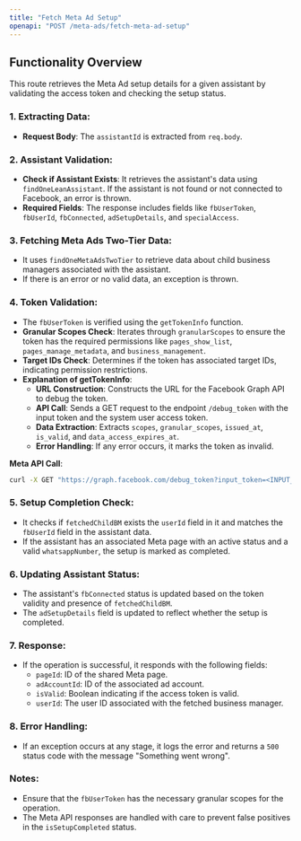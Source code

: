 ```yaml
---
title: "Fetch Meta Ad Setup"
openapi: "POST /meta-ads/fetch-meta-ad-setup"
---
```


## Functionality Overview

This route retrieves the Meta Ad setup details for a given assistant by validating the access token and checking the setup status.

### 1. Extracting Data:

- **Request Body**: The `assistantId` is extracted from `req.body`.

### 2. Assistant Validation:

- **Check if Assistant Exists**: It retrieves the assistant's data using `findOneLeanAssistant`. If the assistant is not found or not connected to Facebook, an error is thrown.
- **Required Fields**: The response includes fields like `fbUserToken`, `fbUserId`, `fbConnected`, `adSetupDetails`, and `specialAccess`.

### 3. Fetching Meta Ads Two-Tier Data:

- It uses `findOneMetaAdsTwoTier` to retrieve data about child business managers associated with the assistant.
- If there is an error or no valid data, an exception is thrown.

### 4. Token Validation:

- The `fbUserToken` is verified using the `getTokenInfo` function.
- **Granular Scopes Check**: Iterates through `granularScopes` to ensure the token has the required permissions like `pages_show_list`, `pages_manage_metadata`, and `business_management`.
- **Target IDs Check**: Determines if the token has associated target IDs, indicating permission restrictions.
- **Explanation of getTokenInfo**:
  - **URL Construction**: Constructs the URL for the Facebook Graph API to debug the token.
  - **API Call**: Sends a GET request to the endpoint `/debug_token` with the input token and the system user access token.
  - **Data Extraction**: Extracts `scopes`, `granular_scopes`, `issued_at`, `is_valid`, and `data_access_expires_at`.
  - **Error Handling**: If any error occurs, it marks the token as invalid.

**Meta API Call**:

```sh
curl -X GET "https://graph.facebook.com/debug_token?input_token=<INPUT_TOKEN>&access_token=<SYSTEM_USER_ACCESS_TOKEN>&locale=en_US"
```

### 5. Setup Completion Check:

- It checks if `fetchedChildBM` exists the `userId` field in it and matches the `fbUserId` field in the assistant data.
- If the assistant has an associated Meta page with an active status and a valid `whatsappNumber`, the setup is marked as completed.

### 6. Updating Assistant Status:

- The assistant's `fbConnected` status is updated based on the token validity and presence of `fetchedChildBM`.
- The `adSetupDetails` field is updated to reflect whether the setup is completed.

### 7. Response:

- If the operation is successful, it responds with the following fields:
  - `pageId`: ID of the shared Meta page.
  - `adAccountId`: ID of the associated ad account.
  - `isValid`: Boolean indicating if the access token is valid.
  - `userId`: The user ID associated with the fetched business manager.

### 8. Error Handling:

- If an exception occurs at any stage, it logs the error and returns a `500` status code with the message "Something went wrong".

### Notes:

- Ensure that the `fbUserToken` has the necessary granular scopes for the operation.
- The Meta API responses are handled with care to prevent false positives in the `isSetupCompleted` status.

